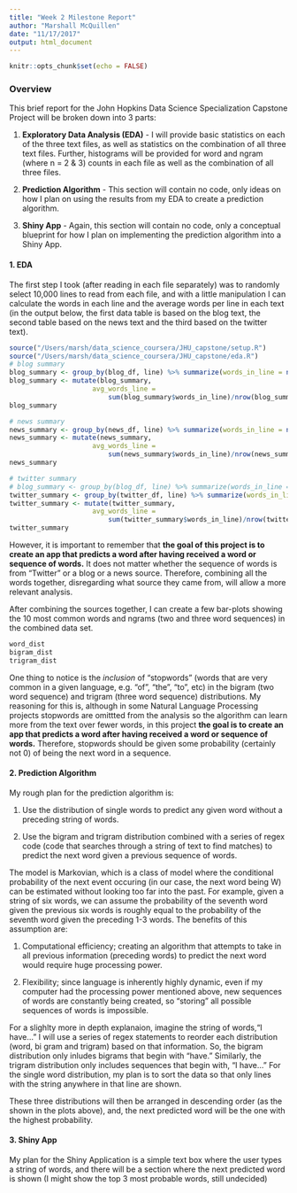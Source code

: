 ```yaml
---
title: "Week 2 Milestone Report"
author: "Marshall McQuillen"
date: "11/17/2017"
output: html_document
---
```


```r
knitr::opts_chunk$set(echo = FALSE)
```

### Overview

This brief report for the John Hopkins Data Science Specialization Capstone Project will be broken down into 3 parts:

1. **Exploratory Data Analysis (EDA)** - I will provide basic statistics on each of the three text files, as well as statistics on the combination of all three text files. Further, histograms will be provided for word and ngram (where n = 2 & 3) counts in each file as well as the combination of all three files.

2. **Prediction Algorithm** - This section will contain no code, only ideas on how I plan on using the results from my EDA to create a prediction algorithm.

3. **Shiny App** - Again, this section will contain no code, only a conceptual blueprint for how I plan on implementing the prediction algorithm into a Shiny App.  

#### 1. EDA

The first step I took (after reading in each file separately) was to randomly select 10,000 lines to read from each file, and with a little manipulation I can calculate the words in each line and the average words per line in each text (in the output below, the first data table is based on the blog text, the second table based on the news text and the third based on the twitter text).  

```r
source("/Users/marsh/data_science_coursera/JHU_capstone/setup.R")
source("/Users/marsh/data_science_coursera/JHU_capstone/eda.R")
# blog summary
blog_summary <- group_by(blog_df, line) %>% summarize(words_in_line = n())
blog_summary <- mutate(blog_summary,
                     avg_words_line =
                         sum(blog_summary$words_in_line)/nrow(blog_summary))
blog_summary

# news summary
news_summary <- group_by(news_df, line) %>% summarize(words_in_line = n())
news_summary <- mutate(news_summary,
                     avg_words_line =
                         sum(news_summary$words_in_line)/nrow(news_summary))
news_summary

# twitter summary
# blog_summary <- group_by(blog_df, line) %>% summarize(words_in_line = n())
twitter_summary <- group_by(twitter_df, line) %>% summarize(words_in_line = n())
twitter_summary <- mutate(twitter_summary,
                     avg_words_line =
                         sum(twitter_summary$words_in_line)/nrow(twitter_summary))
twitter_summary
```

However, it is important to remember that **the goal of this project is to create an app that predicts a word after having received a word or sequence of words.** It does not matter whether the sequence of words is from “Twitter” or a blog or a news source. Therefore, combining all the words together, disregarding what source they came from, will allow a more relevant analysis.

After combining the sources together, I can create a few bar-plots showing the 10 most common words and ngrams (two and three word sequences) in the combined data set.

```r
word_dist
bigram_dist
trigram_dist
```

One thing to notice is the *inclusion* of “stopwords” (words that are very common in a given language, e.g. “of”, “the”, “to”, etc) in the bigram (two word sequence) and trigram (three word sequence) distributions. My reasoning for this is, although in some Natural Language Processing projects stopwords are omittted from the analysis so the algorithm can learn more from the text over fewer words, in this project **the goal is to create an app that predicts a word after having received a word or sequence of words.** Therefore, stopwords should be given some probability (certainly not 0) of being the next word in a sequence.

#### 2. Prediction Algorithm

My rough plan for the prediction algorithm is:

1. Use the distribution of single words to predict any given word without a preceding string of words.

2. Use the bigram and trigram distribution combined with a series of regex code (code that searches through a string of text to find matches) to predict the next word given a previous sequence of words.

The model is Markovian, which is a class of model where the conditional probability of the next event occuring (in our case, the next word being W) can be estimated without looking too far into the past. For example, given a string of six words, we can assume the probability of the seventh word given the previous six words is roughly equal to the probability of the seventh word given the preceding 1-3 words. The benefits of this assumption are:

1. Computational efficiency; creating an algorithm that attempts to take in all previous information (preceding words) to predict the next word would require huge processing power.

2. Flexibility; since language is inherently highly dynamic, even if my computer had the processing power mentioned above, new sequences of words are constantly being created, so “storing” all possible sequences of words is impossible.

For a slighlty more in depth explanaion, imagine the string of words,“I have…” I will use a series of regex statements to reorder each distribution (word, bi gram and trigram) based on that information. So, the bigram distribution only inludes bigrams that begin with “have.” Similarly, the trigram distribution only includes sequences that begin with, “I have…” For the single word distribution, my plan is to sort the data so that only lines with the string anywhere in that line are shown.

These three distributions will then be arranged in descending order (as the shown in the plots above), and, the next predicted word will be the one with the highest probability.

#### 3. Shiny App

My plan for the Shiny Application is a simple text box where the user types a string of words, and there will be a section where the next predicted word is shown (I might show the top 3 most probable words, still undecided)
